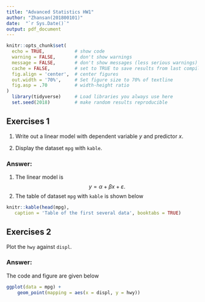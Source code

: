 ```yaml
---
title: "Advanced Statistics HW1"
author: "Zhansan(201800101)"
date:  "`r Sys.Date()`"
output: pdf_document
---
```


```r
knitr::opts_chunk$set(
  echo = TRUE,           # show code
  warning = FALSE,       # don't show warnings
  message = FALSE,       # don't show messages (less serious warnings)
  cache = FALSE,         # set to TRUE to save results from last compilation
  fig.align = 'center',  # center figures
  out.width = '70%',     # Set figure size to 70% of textline
  fig.asp = .70          # width-height ratio 
)
  library(tidyverse)     # Load libraries you always use here
  set.seed(2018)         # make random results reproducible
```

## Exercises 1

1. Write out a linear model with dependent variable $y$ and predictor $x$.

2. Display the dataset `mpg` with `kable`.

### Answer:

1. The linear model is
$$y=\alpha+\beta x +\varepsilon.$$
2. The table of dataset `mpg` with `kable` is shown below

```r
knitr::kable(head(mpg),
   caption = 'Table of the first several data', booktabs = TRUE)
```

## Exercises 2
Plot the `hwy` against `displ`.

### Answer:
The code and figure are given below
```r
ggplot(data = mpg) + 
    geom_point(mapping = aes(x = displ, y = hwy))
```


